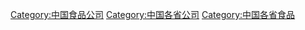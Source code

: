 [[Category:中国食品公司|Category:中国食品公司]]
[[Category:中国各省公司|Category:中国各省公司]]
[[Category:中国各省食品|Category:中国各省食品]]